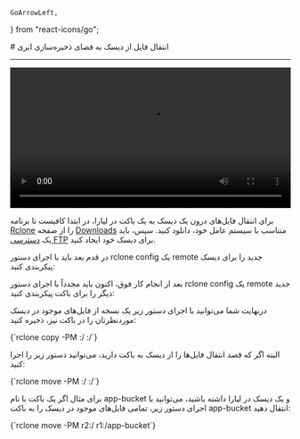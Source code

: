     GoArrowLeft,
} from "react-icons/go";


<Layout>
<Head>
<title>مستندات انتقال فایل از دیسک به فضای ذخیره‌سازی ابری - لیارا</title>
</Head>
# انتقال فایل از دیسک به فضای ذخیره‌سازی ابری
<hr className="mb-2" />

<video
  src="https://files.liara.ir/liara/rclone/rclone-transfer-files-from-disk-to-bucket.mp4"
  controls="controls"
  className="block w-full"
  width="100%" />
<div className="h-4" />


برای انتقال فایل‌های درون یک دیسک به یک باکت در لیارا، در ابتدا کافیست تا برنامه <a href="https://rclone.org/" className="text-[#2196f3] ">Rclone</a> را از صفحه <a href="https://rclone.org/downloads/" className="text-[#2196f3] ">Downloads</a> متناسب با سیستم عامل خود، دانلود کنید. سپس، باید یک <a href="./ftp-access" className="text-[#2196f3] ">دسترسی FTP</a> برای دیسک خود ایجاد کنید.
<div className="h-4" />
در قدم بعد باید با اجرای دستور <Important>rclone config</Important> یک <Important>remote</Important> جدید را برای دیسک پیکربندی کنید:
<Asciinema id="rclone-disk-ftp-remote" />

بعد از انجام کار فوق، اکنون باید مجدداً با اجرای دستور <Important>rclone config</Important> یک <Important>remote</Important> جدید دیگر را برای باکت پیکربندی کنید:
<Asciinema id="rclone-backup-bucket" />

درنهایت شما می‌توانید با اجرای دستور زیر یک نسخه از فایل‌های موجود در دیسک موردنظرتان را در باکت نیز، ذخیره کنید:

<div className='h-2' />
<div dir="ltr">
<Highlight className="bash">
    {`rclone copy -PM <disk-remote>:/ <bucket-remote>:/<bucket-name>`}
</Highlight>
</div>
<div className='h-2' />

البته اگر که قصد انتقال فایل‌ها را از دیسک به باکت دارید، می‌توانید دستور زیر را اجرا کنید:

<div className='h-2' />
<div dir="ltr">
<Highlight className="bash">
    {`rclone move -PM <disk-remote>:/ <bucket-remote>:/<bucket-name>`}
</Highlight>
</div>
<div className='h-2' />

برای مثال اگر یک باکت با نام <Important>app-bucket</Important> و یک دیسک در لیارا داشته باشید، می‌توانید با اجرای دستور زیر، تمامی فایل‌های موجود در دیسک را به باکت <Important>app-bucket</Important> انتقال دهید:

<div className='h-2' />
<div dir="ltr">
<Highlight className="bash">
    {`rclone move -PM r2:/ r1:/app-bucket`}
</Highlight>
</div>
<div className='h-2' />

</Layout>